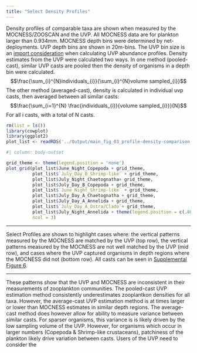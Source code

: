 ```yaml
---
title: "Select Density Profiles"
---
```


Density profiles of comparable taxa are shown when measured by the MOCNESS/ZOOSCAN and the UVP. All MOCNESS data are for plankton larger than 0.934mm. MOCNESS depth bins were determined by net-deployments. UVP depth bins are shown in 20m-bins. The UVP bin size is an [import consideration](./supp_analysis_04.html) when calculating UVP abundance profiles. Density estimates from the UVP were calculated two ways. In one method (pooled-cast), similar UVP casts are pooled then the density of organisms in a depth bin were calculated. $$\frac{\sum_{i}^{N}individuals_{i}}{\sum_{i}^{N}volume sampled_{i}}$$ The other method (averaged-cast), density is calculated in individual uvp casts, then averaged between all similar casts: $$\frac{\sum_{i=1}^{N} \frac{individuals_{i}}{volume sampled_{i}}}{N}$$ For all i casts, with a total of N casts.



```r
rm(list = ls())
library(cowplot)
library(ggplot2)
plot_list <- readRDS('../Output/main_fig_03_profile-density-comparison.rds')
```


```r
#| column: body-outset

grid_theme <- theme(legend.position = 'none')
plot_grid(plot_list$June_Night_Copepoda + grid_theme,
          plot_list$`July_Day_B_Shrimp-like` + grid_theme,
          plot_list$July_Night_Chaetognatha+ grid_theme,
          plot_list$July_Day_B_Copepoda + grid_theme,
          plot_list$`June_Night_Shrimp-like` + grid_theme,
          plot_list$July_Day_A_Chaetognatha + grid_theme,
          plot_list$July_Day_A_Annelida + grid_theme,
          plot_list$`July_Day_A_Ostra/Clado`+ grid_theme,
          plot_list$July_Night_Annelida + theme(legend.position = c(.80,.35)),
          ncol = 3)
```
-------------------------------------------------------------------------------

Select Profiles are shown to highlight cases where: the vertical patterns measured by the MOCNESS are matched by the UVP (top row), the vertical patterns measured by the MOCNESS are not well matched by the UVP (mid row), and cases where the UVP captured organisms in depth regions where the MOCNESS did not (bottom row). All casts can be seen in [Supplemental Figure 6](./supp_analysis_06.html).

------------------------------------------------------------------------------

These patterns show that the UVP and MOCNESS are inconsistent in their measurements of zooplankton communities. The pooled-cast UVP estimation method consistently underestimates zooplantkon densities for all taxa. However, the average-cast UVP estimation method is at times larger or lower than MOCNESS estimates in similar depth regions. The average-cast method does however allow for ability to measure variance between similar casts. For sparser organisms, this variance is is likely driven by the low sampling volume of the UVP. However, for organisms which occur in larger numbers (Copepoda & Shrimp-like crustaceans), patchiness of the plankton likely drive variation between casts. Users of the UVP need to consider the 